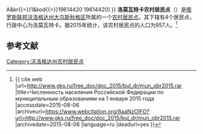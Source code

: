 {{Infobox Settlement
| official_name = 洛莫瓦特卡农村居民点
| native_name = Сельское поселение Ломоватское
| settlement_type = [[农村居民点|农村居民点]]
| subdivision_type = [[国家|国家]]
| subdivision_type1 = [[州_(俄罗斯)|州]]
| subdivision_type2 = [[区_(苏联)|区]]
| subdivision_name = {{RUS}}
| subdivision_name1 = [[沃洛格达州|沃洛格达州]]
| subdivision_name2 = [[大乌斯秋格区|大乌斯秋格区]]
| seat_type = 行政中心
| seat = 洛莫瓦特卡
| population_as_of=2015
| population_footnotes = <ref name=stat />
| population_total = 957
| coordinates_display = inline,title
| latd = 61 | latm = 7 | lats = 42 | latNS = N
| longd = 45 | longm = 31 | longs = 36 | longEW = E
| timezone = [[莫斯科时间|MSK]]
| utc_offset = +3
| blank_name = [[俄罗斯市政土地区划代码|OKTMO编码]]
| blank_info = [http://classif.spb.ru/classificators/view/tma.php?st{{=}}A&kr{{=}}1&kod{{=}}19614420 19614420]
}}
'''洛莫瓦特卡农村居民点'''（{{lang-ru|Сельское поселение Ломоватское}}）是[[俄罗斯联邦|俄罗斯联邦]][[沃洛格达州|沃洛格达州]][[大乌斯秋格区|大乌斯秋格区]]所属的一个[[农村居民点|农村居民点]]。其下辖有4个居民点，行政中心为洛莫瓦特卡。据2015年统计，该农村居民点的人口为957人。<ref name=stat>{{ cite web |url=http://www.gks.ru/free_doc/doc_2015/bul_dr/mun_obr2015.rar |title=Численность населения Российской Федерации по муниципальным образованиям на 1 января 2015 года |accessdate=2015-08-06 |archiveurl=https://www.webcitation.org/6aaNzOlFO?url=http://www.gks.ru/free_doc/doc_2015/bul_dr/mun_obr2015.rar |archivedate=2015-08-06 |language=ru |deadurl=yes }}</ref>

== 参考文献 ==
{{reflist}}

{{Russia-stub}}

[[Category:沃洛格达州农村居民点|Category:沃洛格达州农村居民点]]